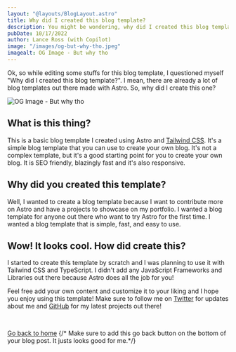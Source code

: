```yaml
---
layout: "@layouts/BlogLayout.astro"
title: Why did I created this blog template?
description: You might be wondering, why did I created this blog template using Astro?
pubDate: 10/17/2022
author: Lance Ross (with Copilot)
image: "/images/og-but-why-tho.jpeg"
imagealt: OG Image - But why tho
---
```



Ok, so while editing some stuffs for this blog template, I questioned myself "Why did I created this blog template?". I mean, there are already a lot of blog templates out there made with Astro. So, why did I create this one?

![OG Image - But why tho](../../images/og-but-why-tho.jpeg)

## **What is this thing?**
This is a basic blog template I created using Astro and [Tailwind CSS](https://tailwindcss.com). It's a simple blog template that you can use to create your own blog. It's not a complex template, but it's a good starting point for you to create your own blog. It is SEO friendly, blazingly fast and it's also responsive.

## **Why did you created this template?**
Well, I wanted to create a blog template because I want to contribute more on Astro and have a projects to showcase on my portfolio. I wanted a blog template for anyone out there who want to try Astro for the first time. I wanted a blog template that is simple, fast, and easy to use.

## **Wow! It looks cool. How did create this?**
I started to create this template by scratch and I was planning to use it with Tailwind CSS and TypeScript. I didn't add any JavaScript Frameworks and Libraries out there because Astro does all the job for you!

Feel free add your own content and customize it to your liking and I hope you enjoy using this template! Make sure to follow me on [Twitter](https://twitter.com/lancerossdev) for updates about me and [GitHub](https://github.com/lancerossdev) for my latest projects out there!

<br />

[Go back to home](/) 
{/* Make sure to add this go back button on the bottom of your blog post. It justs looks good for me.*/}